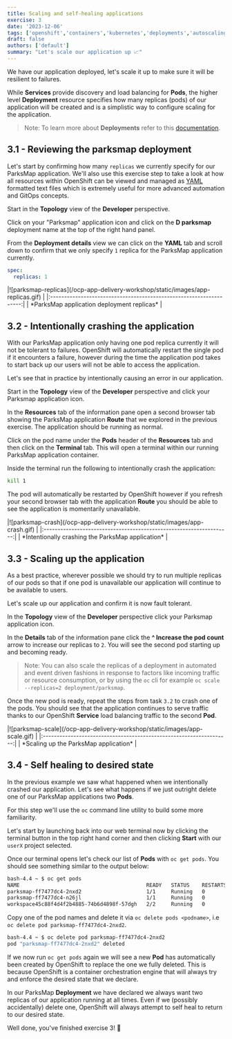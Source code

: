 ```yaml
---
title: Scaling and self-healing applications
exercise: 3
date: '2023-12-06'
tags: ['openshift','containers','kubernetes','deployments','autoscaling']
draft: false
authors: ['default']
summary: "Let's scale our application up 📈"
---
```


We have our application deployed, let's scale it up to make sure it will be resilient to failures.

While **Services** provide discovery and load balancing for **Pods**, the higher level **Deployment** resource specifies how many replicas (pods) of our application will be created and is a simplistic way to configure scaling for the application.

> Note: To learn more about **Deployments** refer to this [documentation](https://docs.openshift.com/container-platform/4.14/applications/deployments/what-deployments-are.html).


## 3.1 - Reviewing the parksmap deployment

Let's start by confirming how many `replicas` we currently specify for our ParksMap application. We'll also use this exercise step to take a look at how all resources within OpenShift can be viewed and managed as [YAML](https://www.redhat.com/en/topics/automation/what-is-yaml) formatted text files which is extremely useful for more advanced automation and GitOps concepts. 

Start in the **Topology** view of the **Developer** perspective.

Click on your "Parksmap" application icon and click on the **D parksmap** deployment name at the top of the right hand panel.

From the **Deployment details** view we can click on the **YAML** tab and scroll down to confirm that we only specify `1` replica for the ParksMap application currently.

```yaml
spec:
  replicas: 1
```

<Zoom>
|![parksmap-replicas](/ocp-app-delivery-workshop/static/images/app-replicas.gif) | 
|:-------------------------------------------------------------------:|
| *ParksMap application deployment replicas*                          |
</Zoom>


## 3.2 - Intentionally crashing the application

With our ParksMap application only having one pod replica currently it will not be tolerant to failures. OpenShift will automatically restart the single pod if it encounters a failure, however during the time the application pod takes to start back up our users will not be able to access the application.

Let's see that in practice by intentionally causing an error in our application.

Start in the **Topology** view of the **Developer** perspective and click your Parksmap application icon.

In the **Resources** tab of the information pane open a second browser tab showing the ParksMap application **Route** that we explored in the previous exercise. The application should be running as normal.

Click on the pod name under the **Pods** header of the **Resources** tab and then click on the **Terminal** tab. This will open a terminal within our running ParksMap application container.

Inside the terminal run the following to intentionally crash the application:

```bash
kill 1 
```

The pod will automatically be restarted by OpenShift however if you refresh your second browser tab with the application **Route** you should be able to see the application is momentarily unavailable.

<Zoom>
|![parksmap-crash](/ocp-app-delivery-workshop/static/images/app-crash.gif) | 
|:-------------------------------------------------------------------:|
| *Intentionally crashing the ParksMap application*                   |
</Zoom>


## 3.3 - Scaling up the application

As a best practice, wherever possible we should try to run multiple replicas of our pods so that if one pod is unavailable our application will continue to be available to users.

Let's scale up our application and confirm it is now fault tolerant.

In the **Topology** view of the **Developer** perspective click your Parksmap application icon.

In the **Details** tab of the information pane click the **^ Increase the pod count** arrow to increase our replicas to `2`.  You will see the second pod starting up and becoming ready.

> Note: You can also scale the replicas of a deployment in automated and event driven fashions in response to factors like incoming traffic or resource consumption, or by using the `oc` cli for example `oc scale --replicas=2 deployment/parksmap`.

Once the new pod is ready, repeat the steps from task `3.2` to crash one of the pods. You should see that the application continues to serve traffic thanks to our OpenShift **Service** load balancing traffic to the second **Pod**.

<Zoom>
|![parksmap-scale](/ocp-app-delivery-workshop/static/images/app-scale.gif) | 
|:-------------------------------------------------------------------:|
| *Scaling up the ParksMap application*                               |
</Zoom>


## 3.4 - Self healing to desired state

In the previous example we saw what happened when we intentionally crashed our application. Let's see what happens if we just outright delete one of our ParksMap applications two **Pods**.

For this step we'll use the `oc` command line utility to build some more familiarity.

Let's start by launching back into our web terminal now by clicking the terminal button in the top right hand corner and then clicking **Start** with our `userX` project selected.

Once our terminal opens let's check our list of **Pods** with `oc get pods`. You should see something similar to the output below:

```bash
bash-4.4 ~ $ oc get pods
NAME                                         READY   STATUS    RESTARTS   AGE
parksmap-ff7477dc4-2nxd2                     1/1     Running   0          79s
parksmap-ff7477dc4-n26jl                     1/1     Running   0          31m
workspace45c88f4d4f2b4885-74b6d4898f-57dgh   2/2     Running   0          108s
```

Copy one of the pod names and delete it via `oc delete pods <podname>`, i.e `oc delete pod parksmap-ff7477dc4-2nxd2`.

```bash
bash-4.4 ~ $ oc delete pod parksmap-ff7477dc4-2nxd2
pod "parksmap-ff7477dc4-2nxd2" deleted
```

If we now run `oc get pods` again we will see a new **Pod** has automatically been created by OpenShift to replace the one we fully deleted. This is because OpenShift is a container orchestration engine that will always try and enforce the desired state that we declare.

In our ParksMap **Deployment** we have declared we always want two replicas of our application running at all times. Even if we (possibly accidentally) delete one, OpenShift will always attempt to self heal to return to our desired state.

Well done, you've finished exercise 3! 🎉
